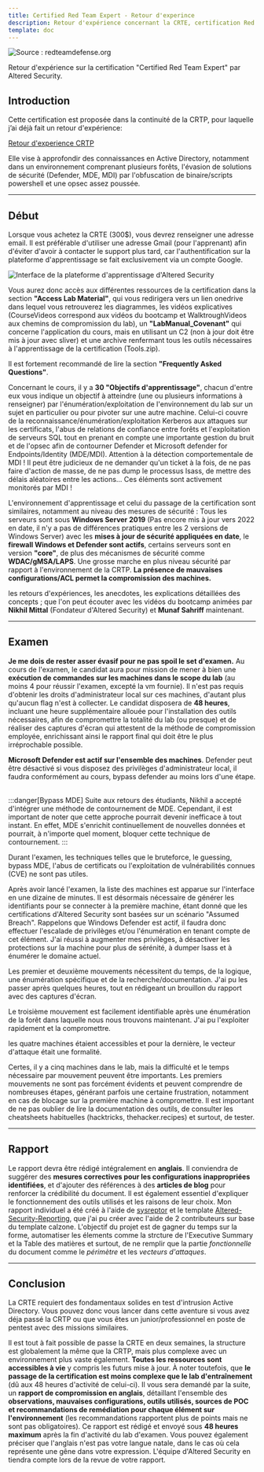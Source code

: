 ```yaml
---
title: Certified Red Team Expert - Retour d'experince
description: Retour d'expérience concernant la CRTE, certification Red Team d'Altered Security en environnement Active Directory.
template: doc
---
```


![Source : redteamdefense.org](../../../../assets/certifications/crte/lab.webp)

Retour d'expérience sur la certification "Certified Red Team Expert" par Altered Security.

## Introduction

Cette certification est proposée dans la continuité de la CRTP, pour laquelle j’ai déjà fait un retour d'expérience:

[Retour d'experience CRTP](https://docs.contactit.fr/fr/certifications/crtp/)

Elle vise à approfondir des connaissances en Active Directory, notamment dans un environnement comprenant plusieurs forêts, l'évasion de solutions de sécurité (Defender, MDE, MDI) par l'obfuscation de binaire/scripts powershell et une opsec assez poussée.

---

## Début

Lorsque vous achetez la CRTE (300$), vous devrez renseigner une adresse email. Il est préférable d'utiliser une adresse Gmail (pour l'apprenant) afin d'éviter d'avoir à contacter le support plus tard, car l'authentification sur la plateforme d'apprentissage se fait exclusivement via un compte Google.

![Interface de la plateforme d'apprentissage d'Altered Security](../../../../assets/certifications/crte/interface.webp)

 Vous aurez donc accès aux différentes ressources de la certification dans la section **"Access Lab Material"**, qui vous redirigera vers un lien onedrive dans lequel vous retrouverez les diagrammes, les vidéos explicatives (CourseVideos correspond aux vidéos du bootcamp et WalktroughVideos aux chemins de compromission du lab), un **"LabManual_Covenant"** qui concerne l'application du cours, mais en utilisant un C2 (non à jour doit être mis à jour avec sliver) et une archive renfermant tous les outils nécessaires à l'apprentissage de la certification (Tools.zip).  

 Il est fortement recommandé de lire la section **"Frequently Asked Questions"**.

 Concernant le cours, il y a **30 "Objectifs d'apprentissage"**, chacun d'entre eux vous indique un objectif à atteindre (une ou plusieurs informations à renseigner) par l'énumération/exploitation de l'environnement du lab sur un sujet en particulier ou pour pivoter sur une autre machine. Celui-ci couvre de la reconnaissance/énumération/exploitation Kerberos aux attaques sur les certificats, l'abus de relations de confiance entre forêts et l'exploitation de serveurs SQL tout en prenant en compte une importante gestion du bruit et de l'opsec afin de contourner Defender et Microsoft defender for Endpoints/Identity (MDE/MDI). Attention à la détection comportementale de MDI ! Il peut être judicieux de ne demander qu'un ticket à la fois, de ne pas faire d'action de masse, de ne pas dump le processus lsass, de mettre des délais aléatoires entre les actions... Ces éléments sont activement monitorés par MDI !

L'environnement d'apprentissage et celui du passage de la certification sont similaires, notamment au niveau des mesures de sécurité :
Tous les serveurs sont sous **Windows Server 2019** (Pas encore mis à jour vers 2022 en date, il n'y a pas de différences pratiques entre les 2 versions de Windows Server) avec les **mises à jour de sécurité appliquées en date**, le **firewall Windows et Defender sont actifs**, certains serveurs sont en version **"core"**, de plus des mécanismes de sécurité comme **WDAC/gMSA/LAPS**. Une grosse marche en plus niveau sécurité par rapport à l'environnement de la CRTP. **La présence de mauvaises configurations/ACL permet la compromission des machines.**

 les retours d'expériences, les anecdotes, les explications détaillées des concepts ; que l'on peut écouter avec les vidéos du bootcamp animées par **Nikhil Mittal** (Fondateur d'Altered Security) et **Munaf Sahriff** maintenant.

---

## Examen

 **Je me dois de rester asser évasif pour ne pas spoil le set d'examen.** Au cours de l'examen, le candidat aura pour mission de mener à bien une **exécution de commandes sur les machines dans le scope du lab** (au moins 4 pour réussir l'examen, excepté la vm fournie). Il n'est pas requis d'obtenir les droits d'administrateur local sur ces machines, d'autant plus qu'aucun flag n'est à collecter. Le candidat disposera de **48 heures**, incluant une heure supplémentaire allouée pour l'installation des outils nécessaires, afin de compromettre la totalité du lab (ou presque) et de réaliser des captures d'écran qui attestent de la méthode de compromission employée, enrichissant ainsi le rapport final qui doit être le plus irréprochable possible.  

 **Microsoft Defender est actif sur l'ensemble des machines**. Defender peut être désactivé si vous disposez des privilèges d'administrateur local, il faudra conformément au cours, bypass defender au moins lors d'une étape.  

:::danger[Bypass MDE]
Suite aux retours des étudiants, Nikhil a accepté d'intégrer une méthode de contournement de MDE. Cependant, il est important de noter que cette approche pourrait devenir inefficace à tout instant. En effet, MDE s'enrichit continuellement de nouvelles données et pourrait, à n'importe quel moment, bloquer cette technique de contournement.
:::

Durant l'examen, les techniques telles que le bruteforce, le guessing, bypass MDE, l'abus de certificats ou l'exploitation de vulnérabilités connues (CVE) ne sont pas utiles.  

Après avoir lancé l'examen, la liste des machines est apparue sur l'interface en une dizaine de minutes. Il est désormais nécessaire de générer les identifiants pour se connecter à la première machine, étant donné que les certifications d'Altered Security sont basées sur un scénario "Assumed Breach". Rappelons que Windows Defender est actif, il faudra donc effectuer l'escalade de privilèges et/ou l'énumération en tenant compte de cet élément. J'ai réussi à augmenter mes privilèges, à désactiver les protections sur la machine pour plus de sérénité, à dumper lsass et à énumérer le domaine actuel.  

 Les premier et deuxième mouvements nécessitent du temps, de la logique, une énumération spécifique et de la recherche/documentation. J'ai pu les passer après quelques heures, tout en rédigeant un brouillon du rapport avec des captures d'écran. 

 Le troisième mouvement est facilement identifiable après une énumération de la forêt dans laquelle nous nous trouvons maintenant. J'ai pu l'exploiter rapidement et la compromettre.  

 les quatre machines étaient accessibles et pour la dernière, le vecteur d'attaque était une formalité.  

 Certes, il y a cinq machines dans le lab, mais la difficulté et le temps nécessaire par mouvement peuvent être importants. Les premiers mouvements ne sont pas forcément évidents et peuvent comprendre de nombreuses étapes, générant parfois une certaine frustration, notamment en cas de blocage sur la première machine à compromettre. Il est important de ne pas oublier de lire la documentation des outils, de consulter les cheatsheets habituelles (hacktricks, thehacker.recipes) et surtout, de tester.

---

## Rapport

Le rapport devra être rédigé intégralement en **anglais**. Il conviendra de suggérer des **mesures correctives pour les configurations inappropriées identifiées**, et d'ajouter des références à des **articles de blog** pour renforcer la crédibilité du document. Il est également essentiel d'expliquer le fonctionnement des outils utilisés et les raisons de leur choix. Mon rapport individuel a été créé à l'aide de [sysreptor](https://github.com/Syslifters/sysreptor) et le template [Altered-Security-Reporting](https://github.com/didntchooseaname/Altered-Security-Reporting), que j'ai pu créer avec l'aide de 2 contributeurs sur base du template calzone. L'objectif du projet est de gagner du temps sur la forme, automatiser les élements comme la strcture de l'Executive Summary et la Table des matières et surtout, de ne remplir que la partie *fonctionnelle* du document comme le *périmètre* et les *vecteurs d'attaques*.

---

## Conclusion

 La CRTE requiert des fondamentaux solides en test d'intrusion Active Directory. Vous pouvez donc vous lancer dans cette aventure si vous avez déja passé la CRTP ou que vous êtes un junior/professionnel en poste de pentest avec des missions similaires.

 Il est tout à fait possible de passe la CRTE en deux semaines, la structure est globalement la même que la CRTP, mais plus complexe avec un environnement plus vaste également. **Toutes les ressources sont accessibles à vie** y compris les futurs mise à jour. À noter toutefois, que **le passage de la certification est moins complexe que le lab d'entraînement** (dû aux 48 heures d'activité de celui-ci). Il vous sera demandé par la suite, un **rapport de compromission en anglais**, détaillant l'ensemble des **observations, mauvaises configurations, outils utilisés, sources de POC et recommandations de remédiation pour chaque élément sur l'environnement** (les recommandations rapportent plus de points mais ne sont pas obligatoires). Ce rapport est rédigé et envoyé sous **48 heures maximum** après la fin d'activité du lab d'examen. Vous pouvez également préciser que l'anglais n'est pas votre langue natale, dans le cas où cela représente une gêne dans votre expression. L'équipe d'Altered Security en tiendra compte lors de la revue de votre rapport.